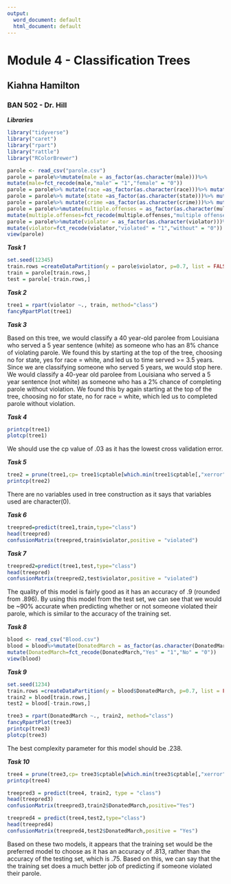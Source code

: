 ```yaml
---
output:
  word_document: default
  html_document: default
---
```

# Module 4 - Classification Trees 

## Kiahna Hamilton

### BAN 502 - Dr. Hill

***Libraries***
```r
library("tidyverse")
library("caret")
library("rpart")
library("rattle")
library("RColorBrewer")

parole <- read_csv("parole.csv")
parole = parole%>%mutate(male = as_factor(as.character(male)))%>%
mutate(male=fct_recode(male,"male" = "1","female" = "0"))
parole = parole%>% mutate(race =as_factor(as.character(race)))%>% mutate(race =fct_recode(race,"white" = "1","other" = "2"))
parole = parole%>% mutate(state =as_factor(as.character(state)))%>% mutate(state =fct_recode(state,"other" = "1","Kentucky" = "2","Louisiana" = "3","Virginia" = "4"))
parole = parole%>% mutate(crime =as_factor(as.character(crime)))%>% mutate(crime =fct_recode(crime,"other" = "1","larceny" = "2","drug-related" = "3","driving-related" = "4"))
parole = parole%>%mutate(multiple.offenses = as_factor(as.character(multiple.offenses)))%>%
mutate(multiple.offenses=fct_recode(multiple.offenses,"multiple offenses" = "1","other" = "0"))
parole = parole%>%mutate(violator = as_factor(as.character(violator)))%>%
mutate(violator=fct_recode(violator,"violated" = "1","without" = "0"))
view(parole)
```

***Task 1***
```r
set.seed(12345)
train.rows =createDataPartition(y = parole$violator, p=0.7, list = FALSE)
train = parole[train.rows,]
test = parole[-train.rows,]
```

***Task 2***
```r
tree1 = rpart(violator ~., train, method="class")
fancyRpartPlot(tree1)
```

***Task 3***
  
  Based on this tree, we would classify a 40 year-old parolee from Louisiana who served a 5 year sentence (white) as someone who has an 8% chance of violating parole. We found this by starting at the top of the tree, choosing no for state, yes for race = white, and led us to time served >= 3.5 years. Since we are classifying someone who served 5 years, we would stop here. 
We would classify a 40-year old parolee from Louisiana who served a 5 year sentence (not white) as someone who has a 2% chance of completing parole without violation. We found this by again starting at the top of the tree, choosing no for state, no for race = white, which led us to completed parole without violation. 

***Task 4***
```r
printcp(tree1)
plotcp(tree1)
```
  We should use the cp value of .03 as it has the lowest cross validation error. 
  
***Task 5***
```r
tree2 = prune(tree1,cp= tree1$cptable[which.min(tree1$cptable[,"xerror"]),"CP"])
printcp(tree2)
```
  There are no variables used in tree construction as it says that variables used are character(0). 
  
***Task 6***
```r
treepred=predict(tree1,train,type="class")
head(treepred)
confusionMatrix(treepred,train$violator,positive = "violated")
```

***Task 7***
```r
treepred2=predict(tree1,test,type="class")
head(treepred)
confusionMatrix(treepred2,test$violator,positive = "violated")
```
  The quality of this model is fairly good as it has an accuracy of .9 (rounded from .896). By using this model from the test set, we can see that we would be ~90% accurate when predicting whether or not someone violated their parole, which is similar to the accuracy of the training set. 
  
***Task 8***
```r
blood <- read_csv("Blood.csv")
blood = blood%>%mutate(DonatedMarch = as_factor(as.character(DonatedMarch)))%>%
mutate(DonatedMarch=fct_recode(DonatedMarch,"Yes" = "1","No" = "0"))
view(blood)
```

***Task 9***
```r
set.seed(1234)
train.rows =createDataPartition(y = blood$DonatedMarch, p=0.7, list = FALSE)
train2 = blood[train.rows,]
test2 = blood[-train.rows,]

tree3 = rpart(DonatedMarch ~., train2, method="class")
fancyRpartPlot(tree3)
printcp(tree3)
plotcp(tree3)
```
  The best complexity parameter for this model should be .238.
  
***Task 10***
```r
tree4 = prune(tree3,cp= tree3$cptable[which.min(tree3$cptable[,"xerror"]),"CP"])
printcp(tree4)

treepred3 = predict(tree4, train2, type = "class")
head(treepred3)
confusionMatrix(treepred3,train2$DonatedMarch,positive="Yes") 

treepred4 = predict(tree4,test2,type="class")
head(treepred4)
confusionMatrix(treepred4,test2$DonatedMarch,positive = "Yes")
```

  Based on these two models, it appears that the training set would be the preferred model to choose as it has an accuracy of .813, rather than the accuracy of the testing set, which is .75. Based on this, we can say that the the training set does a much better job of predicting if someone violated their parole. 